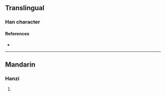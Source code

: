 {{character info/new}}
==Translingual==

===Han character===
{{Han char|rn=86|rad=火|as=05|sn=9|four=|canj=FIKE,FIKK|ids=⿰火犮}}

====References====
* {{Han ref|kx=0668.130|dkj=18942|dj=1077.160|hdz=32195.030|uh=70A6|ud=28838}}

----

==Mandarin==

===Hanzi===
{{cmn-hanzi|pin=[[bá]] ([[ba2]])|wg=pa<sup>2</sup>}}

# {{defn|lang=cmn|sort=火05}}